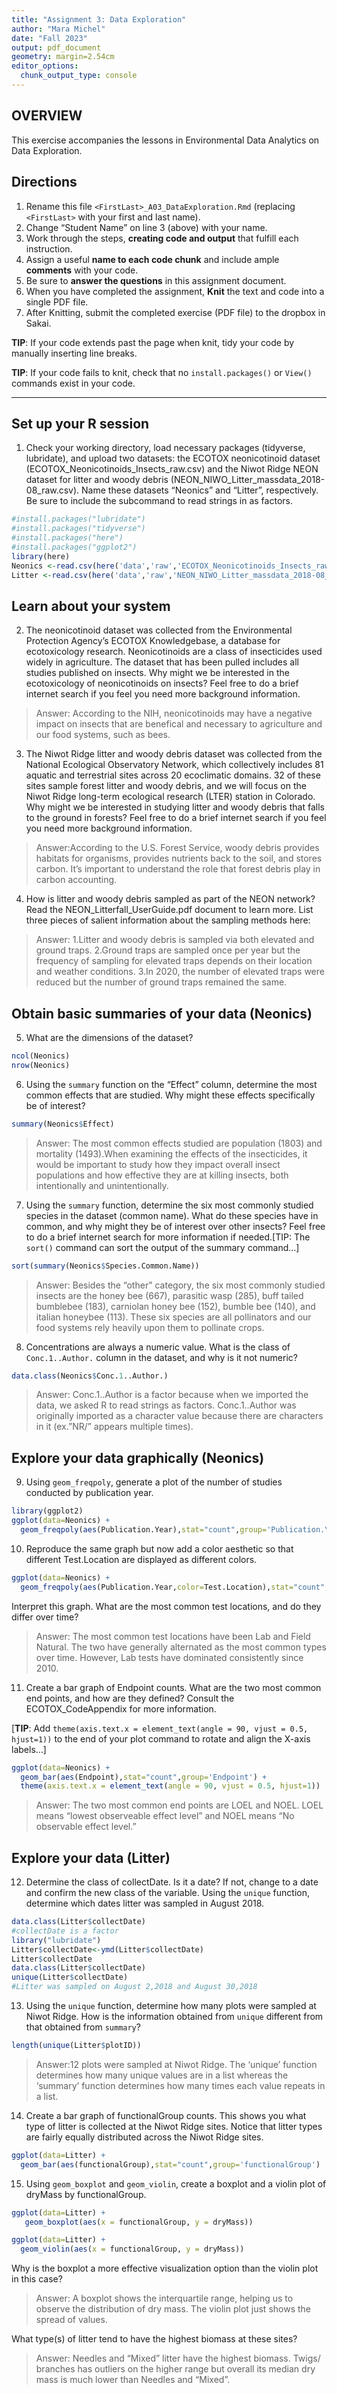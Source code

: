 ```yaml
---
title: "Assignment 3: Data Exploration"
author: "Mara Michel"
date: "Fall 2023"
output: pdf_document
geometry: margin=2.54cm
editor_options: 
  chunk_output_type: console
---
```


## OVERVIEW

This exercise accompanies the lessons in Environmental Data Analytics on Data Exploration.

## Directions

1.  Rename this file `<FirstLast>_A03_DataExploration.Rmd` (replacing `<FirstLast>` with your first and last name).
2.  Change "Student Name" on line 3 (above) with your name.
3.  Work through the steps, **creating code and output** that fulfill each instruction. 
4.  Assign a useful **name to each code chunk** and include ample **comments** with your code.
5.  Be sure to **answer the questions** in this assignment document.
6.  When you have completed the assignment, **Knit** the text and code into a single PDF file.
7.  After Knitting, submit the completed exercise (PDF file) to the dropbox in Sakai.

**TIP**: If your code extends past the page when knit, tidy your code by manually inserting line breaks.

**TIP**: If your code fails to knit, check that no `install.packages()` or `View()` commands exist in your code. 

---

## Set up your R session

1.  Check your working directory, load necessary packages (tidyverse, lubridate), and upload two datasets: the ECOTOX neonicotinoid dataset (ECOTOX_Neonicotinoids_Insects_raw.csv) and the Niwot Ridge NEON dataset for litter and woody debris (NEON_NIWO_Litter_massdata_2018-08_raw.csv). Name these datasets "Neonics" and "Litter", respectively. Be sure to include the subcommand to read strings in as factors.

```r
#install.packages("lubridate")
#install.packages("tidyverse")
#install.packages("here")
#install.packages("ggplot2")
library(here)
Neonics <-read.csv(here('data','raw','ECOTOX_Neonicotinoids_Insects_raw.csv'),stringsAsFactors=TRUE)
Litter <-read.csv(here('data','raw','NEON_NIWO_Litter_massdata_2018-08_raw.csv'),stringsAsFactors=TRUE)
```

## Learn about your system

2.  The neonicotinoid dataset was collected from the Environmental Protection Agency's ECOTOX Knowledgebase, a database for ecotoxicology research. Neonicotinoids are a class of insecticides used widely in agriculture. The dataset that has been pulled includes all studies published on insects. Why might we be interested in the ecotoxicology of neonicotinoids on insects? Feel free to do a brief internet search if you feel you need more background information.

> Answer: According to the NIH, neonicotinoids may have a negative impact on insects that are benefical and necessary to agriculture and our food systems, such as bees.

3.  The Niwot Ridge litter and woody debris dataset was collected from the National Ecological Observatory Network, which collectively includes 81 aquatic and terrestrial sites across 20 ecoclimatic domains. 32 of these sites sample forest litter and woody debris, and we will focus on the Niwot Ridge long-term ecological research (LTER) station in Colorado. Why might we be interested in studying litter and woody debris that falls to the ground in forests? Feel free to do a brief internet search if you feel you need more background information.

> Answer:According to the U.S. Forest Service, woody debris provides habitats for organisms, provides nutrients back to the soil, and stores carbon. It's important to understand the role that forest debris play in carbon accounting.

4.  How is litter and woody debris sampled as part of the NEON network? Read the NEON_Litterfall_UserGuide.pdf document to learn more. List three pieces of salient information about the sampling methods here:

> Answer: 
 1.Litter and woody debris is sampled via both elevated and ground traps.
 2.Ground traps are sampled once per year but the frequency of sampling for elevated traps depends on their location and weather conditions.
 3.In 2020, the number of elevated traps were reduced but the number of ground traps remained the same.

## Obtain basic summaries of your data (Neonics)

5.  What are the dimensions of the dataset?

```r
ncol(Neonics)
nrow(Neonics)
```

6.  Using the `summary` function on the "Effect" column, determine the most common effects that are studied. Why might these effects specifically be of interest?

```r
summary(Neonics$Effect)

```

> Answer: The most common effects studied are population (1803) and mortality (1493).When examining the effects of the insecticides, it would be important to study how they impact overall insect populations and how effective they are at killing insects, both intentionally and unintentionally.


7.  Using the `summary` function, determine the six most commonly studied species in the dataset (common name). What do these species have in common, and why might they be of interest over other insects? Feel free to do a brief internet search for more information if needed.[TIP: The `sort()` command can sort the output of the summary command...]

```r
sort(summary(Neonics$Species.Common.Name))
```

> Answer: Besides the "other" category, the six most commonly studied insects are the honey bee (667), parasitic wasp (285), buff tailed bumblebee (183), carniolan honey bee (152), bumble bee (140), and italian honeybee (113). These six species are all pollinators and our food systems rely heavily upon them to pollinate crops. 

8.  Concentrations are always a numeric value. What is the class of `Conc.1..Author.` column in the dataset, and why is it not numeric?

```r
data.class(Neonics$Conc.1..Author.)
```

> Answer: Conc.1..Author is a factor because when we imported the data, we asked R to read strings as factors. Conc.1..Author was originally imported as a character value because there are characters in it (ex."NR/" appears multiple times).

## Explore your data graphically (Neonics)

9.  Using `geom_freqpoly`, generate a plot of the number of studies conducted by publication year.

```r
library(ggplot2)
ggplot(data=Neonics) +
  geom_freqpoly(aes(Publication.Year),stat="count",group='Publication.Year')
```

10. Reproduce the same graph but now add a color aesthetic so that different Test.Location are displayed as different colors.

```r
ggplot(data=Neonics) +
  geom_freqpoly(aes(Publication.Year,color=Test.Location),stat="count",group='Publication.Year')
```

Interpret this graph. What are the most common test locations, and do they differ over time?

> Answer: The most common test locations have been Lab and Field Natural. The two have generally alternated as the most common types over time. However, Lab tests have dominated consistently since 2010.

11. Create a bar graph of Endpoint counts. What are the two most common end points, and how are they defined? Consult the ECOTOX_CodeAppendix for more information. 

[**TIP**: Add `theme(axis.text.x = element_text(angle = 90, vjust = 0.5, hjust=1))` to the end of your plot command to rotate and align the X-axis labels...]

```r
ggplot(data=Neonics) +
  geom_bar(aes(Endpoint),stat="count",group='Endpoint') +
  theme(axis.text.x = element_text(angle = 90, vjust = 0.5, hjust=1))
```

> Answer: The two most common end points are LOEL and NOEL. LOEL means "lowest observeable effect level" and NOEL means "No observable effect level."

## Explore your data (Litter)

12. Determine the class of collectDate. Is it a date? If not, change to a date and confirm the new class of the variable. Using the `unique` function, determine which dates litter was sampled in August 2018.

```r
data.class(Litter$collectDate) 
#collectDate is a factor
library("lubridate")
Litter$collectDate<-ymd(Litter$collectDate)
Litter$collectDate
data.class(Litter$collectDate)
unique(Litter$collectDate)
#Litter was sampled on August 2,2018 and August 30,2018
```

13. Using the `unique` function, determine how many plots were sampled at Niwot Ridge. How is the information obtained from `unique` different from that obtained from `summary`?

```r
length(unique(Litter$plotID))
```

> Answer:12 plots were sampled at Niwot Ridge. The 'unique' function determines how many unique values are in a list whereas the 'summary' function determines how many times each value repeats in a list. 

14. Create a bar graph of functionalGroup counts. This shows you what type of litter is collected at the Niwot Ridge sites. Notice that litter types are fairly equally distributed across the Niwot Ridge sites.

```r
ggplot(data=Litter) +
  geom_bar(aes(functionalGroup),stat="count",group='functionalGroup')
```

15. Using `geom_boxplot` and `geom_violin`, create a boxplot and a violin plot of dryMass by functionalGroup.

```r
ggplot(data=Litter) +
   geom_boxplot(aes(x = functionalGroup, y = dryMass))

ggplot(data=Litter) +
  geom_violin(aes(x = functionalGroup, y = dryMass)) 
```

Why is the boxplot a more effective visualization option than the violin plot in this case?

> Answer: A boxplot shows the interquartile range, helping us to observe the distribution of dry mass. The violin plot just shows the spread of values.

What type(s) of litter tend to have the highest biomass at these sites?

> Answer: Needles and "Mixed" litter have the highest biomass. Twigs/ branches has outliers on the higher range but overall its median dry mass is much lower than Needles and "Mixed".
